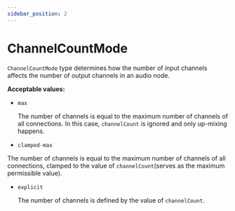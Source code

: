 ```yaml
---
sidebar_position: 2
---
```


# ChannelCountMode

`ChannelCountMode` type determines how the number of input channels affects the number of output channels in an audio node.

**Acceptable values:**
- `max`

  The number of channels is equal to the maximum number of channels of all connections. In this case, `channelCount` is ignored and only up-mixing happens.

 - `clamped-max`

  The number of channels is equal to the maximum number of channels of all connections, clamped to the value of `channelCount`(serves as the maximum permissible value).

- `explicit`

  The number of channels is defined by the value of `channelCount`.

